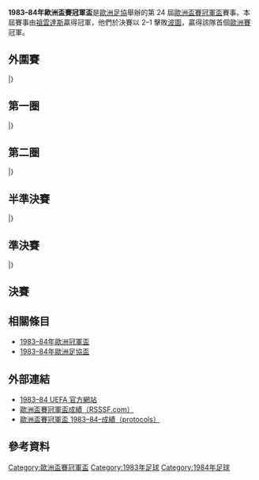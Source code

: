 {{NoteTA
|G1=football
|G2=uefa
}}
{{Infobox 國際足球賽事賽季
| tourney_name          = 歐洲盃賽冠軍盃
| year                  = 1983–84
| image                 = 
| size                  = 
| caption               = 
| edition               = 24
| defending_champ_other = {{flagicon|SCO}} [[阿伯丁足球俱樂部|鴨巴甸]]
| dates                 = 1983年9月14日–1984年5月16日
| num_teams             = 33 隊
| associations          = 32
| champion_other        = {{flagicon|ITA}} [[尤文圖斯足球俱樂部|祖雲達斯]]
| count                 = 1
| second_other          = {{flagicon|POR}} [[波爾圖足球俱樂部|波圖]]
| matches               = 63
| goals                 = 199
| attendance            = 
| top_scorer            = 
| player                = 
| prevseason            = [[1982–83年歐洲盃賽冠軍盃|1982–83]]
| nextseason            = [[1984–85年歐洲盃賽冠軍盃|1984–85]]
}}

'''1983–84年歐洲盃賽冠軍盃'''是[[歐洲足協|歐洲足協]]舉辦的第 24 屆[[歐洲盃賽冠軍盃|歐洲盃賽冠軍盃]]賽事。本屆賽事由[[尤文圖斯足球俱樂部|祖雲達斯]]贏得冠軍，他們於決賽以 2–1 擊敗[[波爾圖足球俱樂部|波圖]]，贏得該隊首個[[歐洲三大盃|歐洲賽]]冠軍。

== 外圍賽 ==
{{TwoLegStart}}
{{TwoLegResult|[[斯旺西城足球俱樂部|史雲斯]]|WAL|1–2|'''[[馬德堡足球俱樂部|馬格德堡]]'''|GDR|1–1|0–1}}
|}

== 第一圈 ==
{{TwoLegStart}}
{{TwoLegResult|'''[[NEC奈梅亨|NEC奈梅亨]]'''|NED|2–1|[[白蘭恩體育會|白蘭恩]]|NOR|1–1|1–0}}
{{TwoLegResult|[[馬德堡足球俱樂部|馬格德堡]]|GDR|1–7|'''[[巴塞羅那足球俱樂部|巴塞隆拿]]'''|ESP|1–5|0–2}}
{{TwoLegResult|[[梅爾辛體育會|梅爾辛]]|TUR|0–1|{{flagicon|BUL|1971}} '''[[華納斯巴達足球會|華納斯巴達]]'''||0–0|0–1}}
{{TwoLegResult|'''[[曼徹斯特聯足球俱樂部|曼聯]]'''|ENG|3–3{{agr}}|[[杜克拉布拉格|杜克拉布拉格]]|TCH|1–1|2–2}}
{{TwoLegResult|'''[[哈馬比足球會|哈馬比]]'''|SWE|5–2|{{flagicon|ALB|1946}} [[KF地拉那|地拉那11月17日]]||4–0|1–2}}
{{TwoLegResult|[[斯萊戈流浪者足球俱樂部|施利高流浪]]|IRL|0–4|'''[[哈卡足球俱樂部|夏卡]]'''|FIN|0–1|0–3}}
{{TwoLegResult|[[格倫杜蘭足球俱樂部|格倫杜蘭]]|NIR|2–4|'''[[巴黎聖日耳曼足球俱樂部|巴黎聖日耳門]]'''|FRA|1–2|1–2}}
{{TwoLegResult|'''[[尤文圖斯足球俱樂部|祖雲達斯]]'''|ITA|10–2|[[格但斯克萊吉亞足球俱樂部|列治亞]]|POL|7–0|3–2}}
{{TwoLegResult|[[瓦萊塔足球俱樂部|華列達]]|MLT|0–18|'''[[流浪者足球俱樂部|格拉斯哥流浪]]'''|SCO|0–8|0–10}}
{{TwoLegResult|[[薩格勒布迪納摩足球俱樂部|薩格勒布戴拿模]]|YUG|2–2{{agr}}|'''[[波爾圖足球俱樂部|波圖]]'''|POR|2–1|0–1}}
{{TwoLegResult|[[奈高平足球會|B 1901]]|DEN|3–9|'''[[頓涅茨克礦工足球俱樂部|薩克達]]'''|URS|1–5|2–4}}
{{TwoLegResult|'''[[塞爾維特足球俱樂部|塞維特]]'''|SUI|9–1|[[貝根阿弗尼爾足球會|貝根阿弗尼爾]]|LUX|4–0|5–1}}
{{TwoLegResult|[[AEK雅典足球會|AEK雅典]]|GRE|3–4|'''[[烏伊佩斯特足球俱樂部|烏比斯迪]]'''|HUN|2–0|1–4}}
{{TwoLegResult|[[恩斯布魯克獲加足球會|獲加]]|AUT|2–7|'''[[科隆足球俱樂部|科隆]]'''|FRG|1–0|1–7}}
{{TwoLegResult|[[意諾西斯帕拉利姆尼足球會|意諾西斯]]|CYP|3–7|'''[[貝弗倫皇家體育會|比華倫]]'''|BEL|2–4|1–3}}
{{TwoLegResult|[[阿克拉內斯競技俱樂部|阿簡尼斯]]|ISL|2–3|'''[[阿伯丁足球俱樂部|鴨巴甸]]'''|SCO|1–2|1–1}}
|}

== 第二圈 ==
{{TwoLegStart}}
{{TwoLegResult|[[NEC奈梅亨|NEC奈梅亨]]|NED|2–5|'''[[巴塞羅那足球俱樂部|巴塞隆拿]]'''|ESP|2–3|0–2}}
{{TwoLegResult|[[華納斯巴達足球會|華納斯巴達]] {{flagicon|BUL|1971}}||1–4|'''[[曼徹斯特聯足球俱樂部|曼聯]]'''|ENG|1–2|0–2}}
{{TwoLegResult|[[哈馬比足球會|哈馬比]]|SWE|2–3|'''[[哈卡足球俱樂部|夏卡]]'''|FIN|1–1|1–2{{aet}}}}
{{TwoLegResult|[[巴黎聖日耳曼足球俱樂部|巴黎聖日耳門]]|FRA|2–2{{agr}}|'''[[尤文圖斯足球俱樂部|祖雲達斯]]'''|ITA|2–2|0–0}}
{{TwoLegResult|[[流浪者足球俱樂部|格拉斯哥流浪]]|SCO|2–2{{agr}}|'''[[波爾圖足球俱樂部|波圖]]'''|POR|2–1|0–1}}
{{TwoLegResult|'''[[頓涅茨克礦工足球俱樂部|薩克達]]'''|URS|3–1|[[塞爾維特足球俱樂部|塞維特]]|SUI|1–0|2–1}}
{{TwoLegResult|'''[[烏伊佩斯特足球俱樂部|烏比斯迪]]'''|HUN|5–5{{agr}}|[[科隆足球俱樂部|科隆]]|FRG|3–1|2–4}}
{{TwoLegResult|[[貝弗倫皇家體育會|比華倫]]|BEL|1–4|'''[[阿伯丁足球俱樂部|鴨巴甸]]'''|SCO|0–0|1–4}}
|}

== 半準決賽 ==
{{TwoLegStart}}
{{TwoLegResult|[[巴塞羅那足球俱樂部|巴塞隆拿]]|ESP|2–3|'''[[曼徹斯特聯足球俱樂部|曼聯]]'''|ENG|2–0|0–3}}
{{TwoLegResult|[[哈卡足球俱樂部|夏卡]]|FIN|0–2|'''[[尤文圖斯足球俱樂部|祖雲達斯]]'''|ITA|0–1|0–1}}
{{TwoLegResult|'''[[波爾圖足球俱樂部|波圖]]'''|POR|4–3|[[頓涅茨克礦工足球俱樂部|薩克達]]|URS|3–2|1–1}}
{{TwoLegResult|[[烏伊佩斯特足球俱樂部|烏比斯迪]]|HUN|2–3|'''[[阿伯丁足球俱樂部|鴨巴甸]]'''|SCO|2–0|0–3{{aet}}}}
|}

== 準決賽 ==
{{TwoLegStart}}
{{TwoLegResult|[[曼徹斯特聯足球俱樂部|曼聯]]|ENG|2–3|'''[[尤文圖斯足球俱樂部|祖雲達斯]]'''|ITA|1–1|1–2}}
{{TwoLegResult|'''[[波爾圖足球俱樂部|波圖]]'''|POR|2–0|[[阿伯丁足球俱樂部|鴨巴甸]]|SCO|1–0|1–0}}
|}

== 決賽 ==
{{footballbox
|date=1984年5月16日
|time=
|team1=[[尤文圖斯足球俱樂部|祖雲達斯]] {{flagicon|ITA}}
|score=2 – 1
|report=[https://web.archive.org/web/20130928143724/http://www.sharkscores.com/Match/Default.aspx?id=881305 報告]
|team2={{flagicon|POR}} [[波爾圖足球俱樂部|波圖]]
|goals1=[[Beniamino_Vignola|Vignola]] {{goal|13}}<br />[[Zbigniew_Boniek|Boniek]] {{goal|41}}
|goals2=[[António_Sousa|Sousa]] {{goal|29}}
|stadium=[[聖雅各球場|聖雅各球場]]，[[巴塞爾|巴塞爾]]
|attendance=60,000
|referee=
}}

== 相關條目 ==
*[[1983–84年歐洲冠軍盃|1983–84年歐洲冠軍盃]]
*[[1983–84年歐洲足協盃|1983–84年歐洲足協盃]]

== 外部連結 ==
* [https://web.archive.org/web/20100503062002/http://en.archive.uefa.com/competitions/ecwc/history/season%3D1983/intro.html 1983–84 UEFA 官方網站]
* [http://www.rsssf.com/ec/ecomp.html 歐洲盃賽冠軍盃成績（RSSSF.com）]{{Wayback|url=http://www.rsssf.com/ec/ecomp.html |date=20180116045414 }}
* [https://archive.is/20130815160519/http://www.sharkscores.com/Cups/Default.aspx?id=375&season=1983/1984 歐洲盃賽冠軍盃 1983–84–成績（protocols）]

== 參考資料 ==
{{reflist|2}}

{{歐洲盃賽冠軍盃球季}}

[[Category:歐洲盃賽冠軍盃|Category:歐洲盃賽冠軍盃]]
[[Category:1983年足球|Category:1983年足球]]
[[Category:1984年足球|Category:1984年足球]]